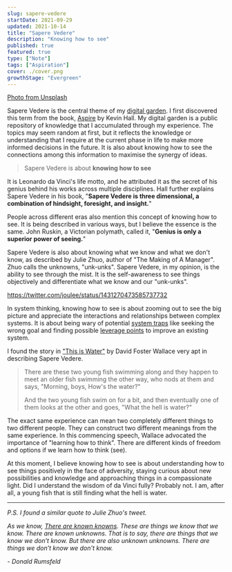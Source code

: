 ```yaml
---
slug: sapere-vedere
startDate: 2021-09-29
updated: 2021-10-14
title: "Sapere Vedere"
description: "Knowing how to see"
published: true
featured: true
type: ["Note"]
tags: ["Aspiration"]
cover: ./cover.png
growthStage: "Evergreen"
---
```


<BasicImage
  src="https://res.cloudinary.com/wtkw/image/upload/v1630222073/waltertengcom/garden/sapere-vedere/cover_kf1dvo.png"
  alt="cover"
/>

[Photo from Unsplash](https://unsplash.com/photos/s9XMNEm-M9c)

Sapere Vedere is the central theme of my [digital garden](/garden/digital-garden). I first discovered this term from the book, [Aspire](/library/aspire#5-sapere-vedere) by Kevin Hall. My digital garden is a public repository of knowledge that I accumulated through my experience. The topics may seem random at first, but it reflects the knowledge or understanding that I require at the current phase in life to make more informed decisions in the future. It is also about knowing how to see the connections among this information to maximise the synergy of ideas.

> Sapere Vedere is about **knowing how to see**

It is Leonardo da Vinci's life motto, and he attributed it as the secret of his genius behind his works across multiple disciplines. Hall further explains Sapere Vedere in his book, "**Sapere Vedere is three dimensional, a combination of hindsight, foresight, and insight.**"

People across different eras also mention this concept of knowing how to see. It is being described in various ways, but I believe the essence is the same. John Ruskin, a Victorian polymath, called it, "**Genius is only a superior power of seeing.**"

Sapere Vedere is also about knowing what we know and what we don't know, as described by Julie Zhuo, author of "The Making of A Manager". Zhuo calls the unknowns, "unk-unks". Sapere Vedere, in my opinion, is the ability to see through the mist. It is the self-awareness to see things objectively and differentiate what we know and our "unk-unks".

https://twitter.com/joulee/status/1431270473585737732

In system thinking, knowing how to see is about zooming out to see the big picture and appreciate the interactions and relationships between complex systems. It is about being wary of potential [system traps](/library/thinking-in-systems#8-system-traps--opportunities) like seeking the wrong goal and finding possible [leverage points](/library/thinking-in-systems#12-leverage-points) to improve an existing system.

I found the story in ["This is Water"](https://fs.blog/2012/04/david-foster-wallace-this-is-water/) by David Foster Wallace very apt in describing Sapere Vedere.

> There are these two young fish swimming along and they happen to meet an older fish swimming the other way, who nods at them and says, "Morning, boys, How's the water?"
>
> And the two young fish swim on for a bit, and then eventually one of them looks at the other and goes, "What the hell is water?"

The exact same experience can mean two completely different things to two different people. They can construct two different meanings from the same experience. In this commencing speech, Wallace advocated the importance of "learning how to think". There are different kinds of freedom and options if we learn how to think (see).

At this moment, I believe knowing how to see is about understanding how to see things positively in the face of adversity, staying curious about new possibilities and knowledge and approaching things in a compassionate light. Did I understand the wisdom of da Vinci fully? Probably not. I am, after all, a young fish that is still finding what the hell is water.

---

_P.S. I found a similar quote to Julie Zhuo's tweet._

_As we know, [There are known knowns](https://en.wikipedia.org/wiki/There_are_known_knowns). These are things we know that we know. There are known unknowns. That is to say, there are things that we know we don’t know. But there are also unknown unknowns. There are things we don’t know we don’t know._

_- Donald Rumsfeld_
